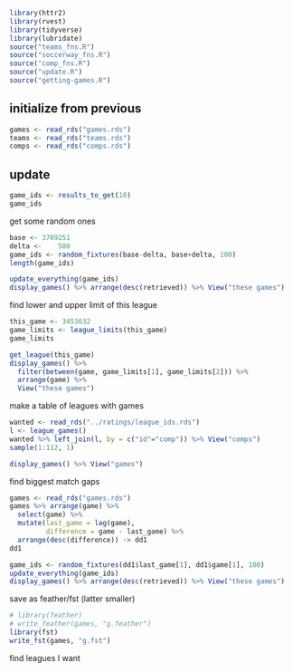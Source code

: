
```r
library(httr2)
library(rvest)
library(tidyverse)
library(lubridate)
source("teams_fns.R")
source("soccerway_fns.R")
source("comp_fns.R")
source("update.R")
source("getting-games.R")
```
## initialize from previous

```r
games <- read_rds("games.rds")
teams <- read_rds("teams.rds")
comps <- read_rds("comps.rds")
```


## update

```r
game_ids <- results_to_get(10)
game_ids
```

get some random ones

```r
base <- 3709251
delta <-    500  
game_ids <- random_fixtures(base-delta, base+delta, 100)
length(game_ids)
```

```r
update_everything(game_ids)
display_games() %>% arrange(desc(retrieved)) %>% View("these games")
```

find lower and upper limit of this league


```r
this_game <- 3453632
game_limits <- league_limits(this_game)
game_limits
```

```r
get_league(this_game)
display_games() %>% 
  filter(between(game, game_limits[1], game_limits[2])) %>% 
  arrange(game) %>% 
  View("these games")
```

make a table of leagues with games


```r
wanted <- read_rds("../ratings/league_ids.rds")
l <- league_games()
wanted %>% left_join(l, by = c("id"="comp")) %>% View("comps")
sample(1:112, 1)
```

```r
display_games() %>% View("games")
```

find biggest match gaps

```r
games <- read_rds("games.rds")
games %>% arrange(game) %>% 
  select(game) %>% 
  mutate(last_game = lag(game), 
         difference = game - last_game) %>% 
  arrange(desc(difference)) -> dd1
dd1
```

```r
game_ids <- random_fixtures(dd1$last_game[1], dd1$game[1], 100)
update_everything(game_ids)
display_games() %>% arrange(desc(retrieved)) %>% View("these games")
```


save as feather/fst (latter smaller)

```r
# library(feather)
# write_feather(games, "g.feather")
library(fst)
write_fst(games, "g.fst")
```

find leagues I want

```r

```

